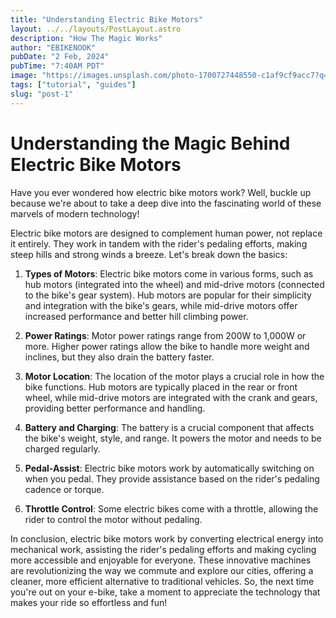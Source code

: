 ```yaml
---
title: "Understanding Electric Bike Motors"
layout: ../../layouts/PostLayout.astro
description: "How The Magic Works"
author: "EBIKENOOK"
pubDate: "2 Feb, 2024"
pubTime: "7:40AM PDT"
image: "https://images.unsplash.com/photo-1700727448550-c1af9cf9acc7?q=80&w=2179&auto=format&fit=crop&ixlib=rb-4.0.3&ixid=M3wxMjA3fDB8MHxwaG90by1wYWdlfHx8fGVufDB8fHx8fA%3D%3D"
tags: ["tutorial", "guides"]
slug: "post-1"
---
```


# Understanding the Magic Behind Electric Bike Motors

Have you ever wondered how electric bike motors work? Well, buckle up because we're about to take a deep dive into the fascinating world of these marvels of modern technology!

Electric bike motors are designed to complement human power, not replace it entirely. They work in tandem with the rider's pedaling efforts, making steep hills and strong winds a breeze. Let's break down the basics:

1. **Types of Motors**: Electric bike motors come in various forms, such as hub motors (integrated into the wheel) and mid-drive motors (connected to the bike's gear system). Hub motors are popular for their simplicity and integration with the bike's gears, while mid-drive motors offer increased performance and better hill climbing power.

2. **Power Ratings**: Motor power ratings range from 200W to 1,000W or more. Higher power ratings allow the bike to handle more weight and inclines, but they also drain the battery faster.

3. **Motor Location**: The location of the motor plays a crucial role in how the bike functions. Hub motors are typically placed in the rear or front wheel, while mid-drive motors are integrated with the crank and gears, providing better performance and handling.

4. **Battery and Charging**: The battery is a crucial component that affects the bike's weight, style, and range. It powers the motor and needs to be charged regularly.

5. **Pedal-Assist**: Electric bike motors work by automatically switching on when you pedal. They provide assistance based on the rider's pedaling cadence or torque.

6. **Throttle Control**: Some electric bikes come with a throttle, allowing the rider to control the motor without pedaling.

In conclusion, electric bike motors work by converting electrical energy into mechanical work, assisting the rider's pedaling efforts and making cycling more accessible and enjoyable for everyone. These innovative machines are revolutionizing the way we commute and explore our cities, offering a cleaner, more efficient alternative to traditional vehicles. So, the next time you're out on your e-bike, take a moment to appreciate the technology that makes your ride so effortless and fun!
